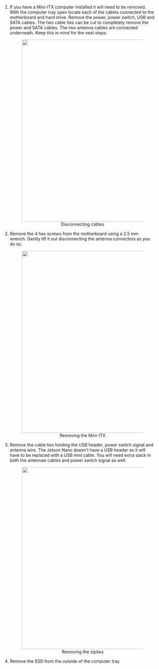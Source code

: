 1. If you have a Mini-ITX computer installed it will need to be removed. With the computer tray
   open locate each of the cables connected to the motherboard and hard drive. Remove the power,
   power switch, USB and SATA cables. The two cable ties can be cut to completely remove the power
   and SATA cables. The two antenna cables are connected underneath. Keep this in mind for the
   next steps.

   <center>
     <figure>
       <img
         src="/img/computer_images/jackal_pc_removal/1.jpg"
         width="600"
       />
       <figcaption>Disconnecting cables</figcaption>
     </figure>
   </center>

2. Remove the 4 hex screws from the motherboard using a 2.5 mm wrench. Gently lift it out
   disconnecting the antenna connectors as you do so.

   <center>
     <figure>
       <img
         src="/img/computer_images/jackal_pc_removal/2.jpg"
         width="600"
       />
       <figcaption>Removing the Mini-ITX</figcaption>
     </figure>
   </center>

3. Remove the cable ties holding the USB header, power switch signal and antenna wire. The Jetson
   Nano doesn't have a USB header so it will have to be replaced with a USB mini cable. You will
   need extra slack in both the antennae cables and power switch signal as well.

   <center>
     <figure>
       <img
         src="/img/computer_images/jackal_pc_removal/3.jpg"
         width="600"
       />
       <figcaption>Removing the zipties</figcaption>
     </figure>
   </center>

4. Remove the SSD from the outside of the computer tray.
